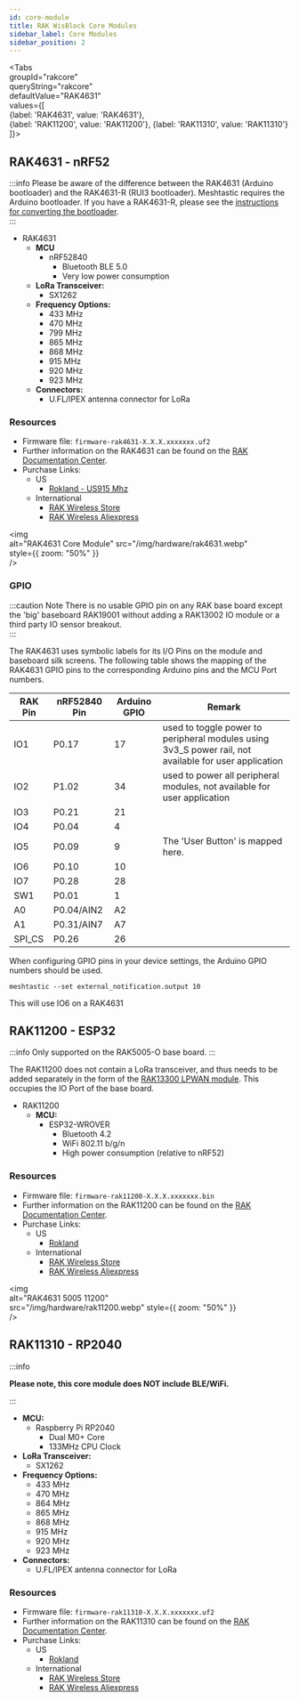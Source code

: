 ---	
id: core-module	
title: RAK WisBlock Core Modules	
sidebar_label: Core Modules	
sidebar_position: 2	
---	


<Tabs	
groupId="rakcore"	
queryString="rakcore"	
defaultValue="RAK4631"	
values={[	
{label: 'RAK4631', value: 'RAK4631'},	
{label: 'RAK11200', value: 'RAK11200'},	
{label: 'RAK11310', value: 'RAK11310'}	
]}>	

<TabItem value="RAK4631">	

## RAK4631 - nRF52	

:::info	
Please be aware of the difference between the RAK4631 (Arduino bootloader) and the RAK4631-R (RUI3 bootloader). Meshtastic requires the Arduino bootloader. If you have a RAK4631-R, please see the [instructions for converting the bootloader](/docs/getting-started/flashing-firmware/nrf52/convert-rak4631r).	
:::	

- RAK4631	
  - **MCU**	
    - nRF52840	
      - Bluetooth BLE 5.0	
      - Very low power consumption	
  - **LoRa Transceiver:**	
    - SX1262	
  - **Frequency Options:**	
    - 433 MHz	
    - 470 MHz	
    - 799 MHz	
    - 865 MHz	
    - 868 MHz	
    - 915 MHz	
    - 920 MHz	
    - 923 MHz	
  - **Connectors:**	
    - U.FL/IPEX antenna connector for LoRa	

### Resources	

- Firmware file: `firmware-rak4631-X.X.X.xxxxxxx.uf2`	
- Further information on the RAK4631 can be found on the [RAK Documentation Center](https://docs.rakwireless.com/Product-Categories/WisBlock/RAK4631/Overview/#product-description).	
- Purchase Links:	
  - US	
    - [Rokland - US915 Mhz](https://store.rokland.com/products/rak-wireless-rak4631-nordic-nrf52840-ble-core-module-for-lorawan-with-lora-sx1262)	
  - International	
    - [RAK Wireless Store](https://store.rakwireless.com/products/rak4631-lpwan-node?variant=37505443856582)	
    - [RAK Wireless Aliexpress](https://www.aliexpress.us/item/3256801470104151.html)	

<img	
  alt="RAK4631 Core Module"	
  src="/img/hardware/rak4631.webp"	
  style={{ zoom: "50%" }}	
/>	


### GPIO	

:::caution Note	
There is no usable GPIO pin on any RAK base board except the 'big' baseboard RAK19001 without adding a RAK13002 IO module or a third party IO sensor breakout.	
:::	

The RAK4631 uses symbolic labels for its I/O Pins on the module and baseboard silk screens. The following table shows the mapping of the RAK4631 GPIO pins to the corresponding Arduino pins and the MCU Port numbers.	

| RAK Pin | nRF52840 Pin | Arduino GPIO | Remark                                                                                                |	
| ------- | ------------ | ------------ | ----------------------------------------------------------------------------------------------------- |	
| IO1     | P0.17        | 17           | used to toggle power to peripheral modules using 3v3_S power rail, not available for user application |	
| IO2     | P1.02        | 34           | used to power all peripheral modules, not available for user application                              |	
| IO3     | P0.21        | 21           |	
| IO4     | P0.04        | 4            |	
| IO5     | P0.09        | 9            | The 'User Button' is mapped here.                                                                     |	
| IO6     | P0.10        | 10           |	
| IO7     | P0.28        | 28           |	
| SW1     | P0.01        | 1            |	
| A0      | P0.04/AIN2   | A2           |	
| A1      | P0.31/AIN7   | A7           |	
| SPI_CS  | P0.26        | 26           |	

When configuring GPIO pins in your device settings, the Arduino GPIO numbers should be used.	

```shell title="Example"	
meshtastic --set external_notification.output 10	
```	

This will use IO6 on a RAK4631	

</TabItem>	
<TabItem value="RAK11200">	

## RAK11200 - ESP32	

:::info	
Only supported on the RAK5005-O base board.	
:::	

The RAK11200 does not contain a LoRa transceiver, and thus needs to be added separately in the form of the [RAK13300 LPWAN module](https://store.rakwireless.com/products/rak13300-wisblock-lpwan). This occupies the IO Port of the base board.	

- RAK11200	
  - **MCU:**	
    - ESP32-WROVER	
      - Bluetooth 4.2	
      - WiFi 802.11 b/g/n	
      - High power consumption (relative to nRF52)	

### Resources	

- Firmware file: `firmware-rak11200-X.X.X.xxxxxxx.bin`	
- Further information on the RAK11200 can be found on the [RAK Documentation Center](https://docs.rakwireless.com/Product-Categories/WisBlock/RAK11200/Overview/#product-description).	
- Purchase Links:	
  - US	
    - [Rokland](https://store.rokland.com/products/rakwireless-rak11200-wifi-and-ble-espressif-esp32-wrover-pid-110023)	
  - International	
    - [RAK Wireless Store](https://store.rakwireless.com/products/wiscore-esp32-module-rak11200)	
    - [RAK Wireless Aliexpress](https://www.aliexpress.us/item/3256802312474717.html)	

<img	
  alt="RAK4631 5005 11200"	
  src="/img/hardware/rak11200.webp"	
  style={{ zoom: "50%" }}	
/>	

</TabItem>	

<TabItem value="RAK11310">	

## RAK11310 - RP2040	

:::info	

**Please note, this core module does NOT include BLE/WiFi.**	

:::	

  - **MCU:**	
    - Raspberry Pi RP2040	
      - Dual M0+ Core	
      - 133MHz CPU Clock	
  - **LoRa Transceiver:**	
    - SX1262	
  - **Frequency Options:**	
    - 433 MHz	
    - 470 MHz	
    - 864 MHz	
    - 865 MHz	
    - 868 MHz	
    - 915 MHz	
    - 920 MHz	
    - 923 MHz	
  - **Connectors:**	
    - U.FL/IPEX antenna connector for LoRa	

### Resources	

- Firmware file: `firmware-rak11310-X.X.X.xxxxxxx.uf2`	
- Further information on the RAK11310 can be found on the [RAK Documentation Center](https://docs.rakwireless.com/Product-Categories/WisBlock/RAK11310/Overview/#product-description).	
- Purchase Links:	
  - US	
    - [Rokland](https://store.rokland.com/products/rak-raspberry-pi-rp2040-core-module-for-lorawan-with-lora-sx1262-us915-mhz-rak11310-pid-116003)	
  - International	
    - [RAK Wireless Store](https://store.rakwireless.com/products/rak11310-wisblock-lpwan-module)	
    - [RAK Wireless Aliexpress](https://www.aliexpress.us/item/3256803225175784.html)	

</TabItem>	
</Tabs>	
